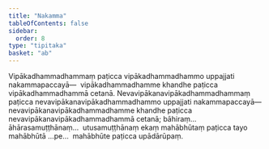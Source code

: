 ```yaml
---
title: "Nakamma"
tableOfContents: false
sidebar:
  order: 8
type: "tipitaka"
basket: "ab"
---
```



<DynamicBreadcrumb />

<Division number="39">

<Paragraph number="2121">
Vipākadhammadhammaṃ paṭicca vipākadhammadhammo uppajjati nakammapaccayā—  vipākadhammadhamme khandhe paṭicca vipākadhammadhammā cetanā.
</Paragraph>

<Paragraph number="2122">
Nevavipākanavipākadhammadhammaṃ paṭicca nevavipākanavipākadhammadhammo uppajjati nakammapaccayā—  nevavipākanavipākadhammadhamme khandhe paṭicca nevavipākanavipākadhammadhammā cetanā; bāhiraṃ…  āhārasamuṭṭhānaṃ…  utusamuṭṭhānaṃ ekaṃ mahābhūtaṃ paṭicca tayo mahābhūtā …pe…  mahābhūte paṭicca upādārūpaṃ.
</Paragraph>
</Division>